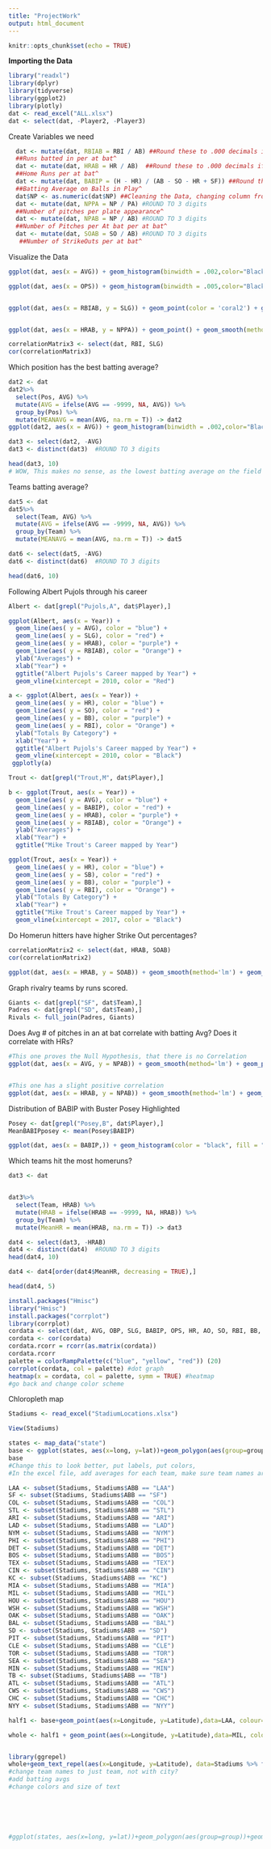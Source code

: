 ```yaml
---
title: "ProjectWork"
output: html_document
---
```


```r
knitr::opts_chunk$set(echo = TRUE)
```

 **Importing the Data**
 
```r
library("readxl")
library(dplyr)
library(tidyverse)
library(ggplot2)
library(plotly)
dat <- read_excel("ALL.xlsx")
dat <- select(dat, -Player2, -Player3)
```
Create Variables we need
```r
  dat <- mutate(dat, RBIAB = RBI / AB) ##Round these to .000 decimals if possible
  ##Runs batted in per at bat^
  dat <- mutate(dat, HRAB = HR / AB)  ##Round these to .000 decimals if possible
  ##Home Runs per at bat^
  dat <- mutate(dat, BABIP = (H - HR) / (AB - SO - HR + SF)) ##Round these to .000 decimals if possible
  ##Batting Average on Balls in Play^
  dat$NP <- as.numeric(dat$NP) ##Cleaning the Data, changing column from character to Number
  dat <- mutate(dat, NPPA = NP / PA) #ROUND TO 3 digits
  ##Number of pitches per plate appearance^
  dat <- mutate(dat, NPAB = NP / AB) #ROUND TO 3 digits
  ##Number of Pitches per At bat per at bat^
  dat <- mutate(dat, SOAB = SO / AB) #ROUND TO 3 digits
   ##Number of StrikeOuts per at bat^
```


Visualize the Data
```r
ggplot(dat, aes(x = AVG)) + geom_histogram(binwidth = .002,color="Black", fill="light blue") + xlab("Batting Average") + ggtitle("Histogram of Batting Average") + ylab("Count")

ggplot(dat, aes(x = OPS)) + geom_histogram(binwidth = .005,color="Black", fill="light green") + xlab("On-Base + Slugging Percentage") + ggtitle("Histogram of OPS") + ylab("Count")


ggplot(dat, aes(x = RBIAB, y = SLG)) + geom_point(color = 'coral2') + geom_smooth(method='lm',formula=y~x) + xlab("RBI per At bat") + ggtitle("Relationship between Slugging Percentage and RBI's per At Bat") + ylab("Slugging Percentage")## R_SQUARED


ggplot(dat, aes(x = HRAB, y = NPPA)) + geom_point() + geom_smooth(method='lm',formula=y~x) ## R_SQUARED

correlationMatrix3 <- select(dat, RBI, SLG)
cor(correlationMatrix3)
```

Which position has the best batting average?
```r
dat2 <- dat
dat2%>%
  select(Pos, AVG) %>%
  mutate(AVG = ifelse(AVG == -9999, NA, AVG)) %>%
  group_by(Pos) %>%
  mutate(MEANAVG = mean(AVG, na.rm = T)) -> dat2
ggplot(dat2, aes(x = AVG)) + geom_histogram(binwidth = .002,color="Black", fill="goldenrod2") + xlab("Batting Average") + ggtitle("Histogram of Batting Average by Position") + ylab("Count") + facet_wrap(~Pos) + geom_vline(aes(xintercept = MEANAVG))

dat3 <- select(dat2, -AVG)
dat3 <- distinct(dat3)  #ROUND TO 3 digits

head(dat3, 10)
# WOW, This makes no sense, as the lowest batting average on the field is the DH and the Right fielder
```
Teams batting average?
```r
dat5 <- dat
dat5%>%
  select(Team, AVG) %>%
  mutate(AVG = ifelse(AVG == -9999, NA, AVG)) %>%
  group_by(Team) %>%
  mutate(MEANAVG = mean(AVG, na.rm = T)) -> dat5

dat6 <- select(dat5, -AVG)
dat6 <- distinct(dat6)  #ROUND TO 3 digits

head(dat6, 10)
```

Following Albert Pujols through his career 
```r
Albert <- dat[grepl("Pujols,A", dat$Player),]

ggplot(Albert, aes(x = Year)) +
  geom_line(aes( y = AVG), color = "blue") +
  geom_line(aes( y = SLG), color = "red") + 
  geom_line(aes( y = HRAB), color = "purple") + 
  geom_line(aes( y = RBIAB), color = "Orange") +
  ylab("Averages") + 
  xlab("Year") + 
  ggtitle("Albert Pujols's Career mapped by Year") +
  geom_vline(xintercept = 2010, color = "Red")

a <- ggplot(Albert, aes(x = Year)) +
  geom_line(aes( y = HR), color = "blue") +
  geom_line(aes( y = SO), color = "red") + 
  geom_line(aes( y = BB), color = "purple") + 
  geom_line(aes( y = RBI), color = "Orange") +
  ylab("Totals By Category") + 
  xlab("Year") + 
  ggtitle("Albert Pujols's Career mapped by Year") +
  geom_vline(xintercept = 2010, color = "Black")
 ggplotly(a)

Trout <- dat[grepl("Trout,M", dat$Player),]

b <- ggplot(Trout, aes(x = Year)) +
  geom_line(aes( y = AVG), color = "blue") +
  geom_line(aes( y = BABIP), color = "red") + 
  geom_line(aes( y = HRAB), color = "purple") + 
  geom_line(aes( y = RBIAB), color = "Orange") +
  ylab("Averages") + 
  xlab("Year") + 
  ggtitle("Mike Trout's Career mapped by Year") 

ggplot(Trout, aes(x = Year)) +
  geom_line(aes( y = HR), color = "blue") +
  geom_line(aes( y = SB), color = "red") + 
  geom_line(aes( y = BB), color = "purple") + 
  geom_line(aes( y = RBI), color = "Orange") +
  ylab("Totals By Category") + 
  xlab("Year") + 
  ggtitle("Mike Trout's Career mapped by Year") +
  geom_vline(xintercept = 2017, color = "Black")

```
Do Homerun hitters have higher Strike Out percentages?
```r
correlationMatrix2 <- select(dat, HRAB, SOAB)
cor(correlationMatrix2)

ggplot(dat, aes(x = HRAB, y = SOAB)) + geom_smooth(method='lm') + geom_point() + xlab("Home Runs Per at Bat") + ggtitle("Homerun Hitters and Strike Out Percentages") + ylab("Strike outs Per at Bat")## R_SQUARED

```

Graph rivalry teams by runs scored.
```r
Giants <- dat[grepl("SF", dat$Team),]
Padres <- dat[grepl("SD", dat$Team),]
Rivals <- full_join(Padres, Giants)
```

Does Avg # of pitches in an at bat correlate with batting Avg? Does it correlate with HRs?

```r
#This one proves the Null Hypothesis, that there is no Correlation
ggplot(dat, aes(x = AVG, y = NPAB)) + geom_smooth(method='lm') + geom_point() + xlab("Batting Average") + ggtitle("Relationship Between Average Number of Pitches in an at Bat to Batting Average") + ylab("Average Number of Pitches During an at Bat")## R_SQUARED


#This one has a slight positive correlation
ggplot(dat, aes(x = HRAB, y = NPAB)) + geom_smooth(method='lm') + geom_point() + xlab("Average Homeruns in an at Bat") + ggtitle("Relationship Between Average Number of Pitches in an at Bat to Batting Average") + ylab("Average Number of Pitches During an at Bat")## R_SQUARED
```

Distribution of BABIP with Buster Posey Highlighted

```r
Posey <- dat[grepl("Posey,B", dat$Player),]
MeanBABIPposey <- mean(Posey$BABIP)

ggplot(dat, aes(x = BABIP,)) + geom_histogram(color = "black", fill = "white")  + geom_vline(xintercept = MeanBABIPposey, color = "Red")

```

Which teams hit the most homeruns?
```r
dat3 <- dat


dat3%>%
  select(Team, HRAB) %>%
  mutate(HRAB = ifelse(HRAB == -9999, NA, HRAB)) %>%
  group_by(Team) %>%
  mutate(MeanHR = mean(HRAB, na.rm = T)) -> dat3

dat4 <- select(dat3, -HRAB)
dat4 <- distinct(dat4)  #ROUND TO 3 digits
head(dat4, 10)

dat4 <- dat4[order(dat4$MeanHR, decreasing = TRUE),] 

head(dat4, 5)

```

```r
install.packages("Hmisc")
library("Hmisc")
install.packages("corrplot")
library(corrplot)
cordata <- select(dat, AVG, OBP, SLG, BABIP, OPS, HR, AO, SO, RBI, BB, XBH)
cordata <- cor(cordata)
cordata.rcorr = rcorr(as.matrix(cordata))
cordata.rcorr
palette = colorRampPalette(c("blue", "yellow", "red")) (20)
corrplot(cordata, col = palette) #dot graph
heatmap(x = cordata, col = palette, symm = TRUE) #heatmap
#go back and change color scheme
```
Chloropleth map 
```r
Stadiums <- read_excel("StadiumLocations.xlsx")

View(Stadiums)

states <- map_data("state")
base <- ggplot(states, aes(x=long, y=lat))+geom_polygon(aes(group=group))+ggtitle("MLB Teams")+ylab("_")+xlab(" ")
base
#Change this to look better, put labels, put colors, 
#In the excel file, add averages for each team, make sure team names are able so we can display them

LAA <- subset(Stadiums, Stadiums$ABB == "LAA")
SF <- subset(Stadiums, Stadiums$ABB == "SF")
COL <- subset(Stadiums, Stadiums$ABB == "COL")
STL <- subset(Stadiums, Stadiums$ABB == "STL")
ARI <- subset(Stadiums, Stadiums$ABB == "ARI")
LAD <- subset(Stadiums, Stadiums$ABB == "LAD")
NYM <- subset(Stadiums, Stadiums$ABB == "NYM")
PHI <- subset(Stadiums, Stadiums$ABB == "PHI")
DET <- subset(Stadiums, Stadiums$ABB == "DET")
BOS <- subset(Stadiums, Stadiums$ABB == "BOS")
TEX <- subset(Stadiums, Stadiums$ABB == "TEX")
CIN <- subset(Stadiums, Stadiums$ABB == "CIN")
KC <- subset(Stadiums, Stadiums$ABB == "KC")
MIA <- subset(Stadiums, Stadiums$ABB == "MIA")
MIL <- subset(Stadiums, Stadiums$ABB == "MIL")
HOU <- subset(Stadiums, Stadiums$ABB == "HOU")
WSH <- subset(Stadiums, Stadiums$ABB == "WSH")
OAK <- subset(Stadiums, Stadiums$ABB == "OAK")
BAL <- subset(Stadiums, Stadiums$ABB == "BAL")
SD <- subset(Stadiums, Stadiums$ABB == "SD")
PIT <- subset(Stadiums, Stadiums$ABB == "PIT")
CLE <- subset(Stadiums, Stadiums$ABB == "CLE")
TOR <- subset(Stadiums, Stadiums$ABB == "TOR")
SEA <- subset(Stadiums, Stadiums$ABB == "SEA")
MIN <- subset(Stadiums, Stadiums$ABB == "MIN")
TB <- subset(Stadiums, Stadiums$ABB == "TB")
ATL <- subset(Stadiums, Stadiums$ABB == "ATL")
CWS <- subset(Stadiums, Stadiums$ABB == "CWS")
CHC <- subset(Stadiums, Stadiums$ABB == "CHC")
NYY <- subset(Stadiums, Stadiums$ABB == "NYY")

half1 <- base+geom_point(aes(x=Longitude, y=Latitude),data=LAA, colour="#003263", size=7)+geom_point(aes(x=Longitude, y=Latitude),data=LAA, color="#BA0021", size =5)+ geom_point(aes(x=Longitude, y=Latitude),data=SF, colour="#FD5A1E", size=7)+geom_point(aes(x=Longitude, y=Latitude),data=SF, color="#27251F", size =5)+ geom_point(aes(x=Longitude, y=Latitude),data=COL, colour="#C4CED4", size=7)+geom_point(aes(x=Longitude, y=Latitude),data=COL, color="#33006F", size =5)+ geom_point(aes(x=Longitude, y=Latitude),data=STL, colour="#0C2340", size=7)+geom_point(aes(x=Longitude, y=Latitude),data=STL, color="#C41E3A", size =5)+ geom_point(aes(x=Longitude, y=Latitude),data=ARI, colour="#E3D4AD", size=7)+geom_point(aes(x=Longitude, y=Latitude),data=ARI, color="#A71930", size =5)+ geom_point(aes(x=Longitude, y=Latitude),data=LAD, colour="#EF3E42", size=7)+geom_point(aes(x=Longitude, y=Latitude),data=LAD, color="#005A9C", size =5)+ geom_point(aes(x=Longitude, y=Latitude),data=NYM, colour="#FF5910", size=7)+geom_point(aes(x=Longitude, y=Latitude),data=NYM, color="#002D72", size =5)+ geom_point(aes(x=Longitude, y=Latitude),data=PHI, colour="#002D72", size=7)+geom_point(aes(x=Longitude, y=Latitude),data=PHI, color="#E81828", size =5)+ geom_point(aes(x=Longitude, y=Latitude),data=DET, colour="#FA4616", size=7)+geom_point(aes(x=Longitude, y=Latitude),data=DET, color="#0C2340", size =5)+ geom_point(aes(x=Longitude, y=Latitude),data=BOS, colour="#0C2340", size=7)+geom_point(aes(x=Longitude, y=Latitude),data=BOS, color="#BD3039", size =5)+ geom_point(aes(x=Longitude, y=Latitude),data=TEX, colour="#C0111F", size=7)+geom_point(aes(x=Longitude, y=Latitude),data=TEX, color="#003278", size =5)+ geom_point(aes(x=Longitude, y=Latitude),data=CIN, colour="white", size=7)+geom_point(aes(x=Longitude, y=Latitude),data=CIN, color="#C6011F", size =5)+ geom_point(aes(x=Longitude, y=Latitude),data=KC, colour="#BD9B60", size=7)+geom_point(aes(x=Longitude, y=Latitude),data=KC, color="#004687", size =5)+ geom_point(aes(x=Longitude, y=Latitude),data=KC, colour="#BD9B60", size=7)+geom_point(aes(x=Longitude, y=Latitude),data=KC, color="#004687", size =5)+ geom_point(aes(x=Longitude, y=Latitude),data=MIA, colour="#FF6600", size=7)+geom_point(aes(x=Longitude, y=Latitude),data=MIA, color="#0077C8", size =5)

whole <- half1 + geom_point(aes(x=Longitude, y=Latitude),data=MIL, colour="#B6922E", size=7)+geom_point(aes(x=Longitude, y=Latitude),data=MIL, color="#0A2351", size =5)+ geom_point(aes(x=Longitude, y=Latitude),data=HOU, colour="#EB6E1F", size=7)+geom_point(aes(x=Longitude, y=Latitude),data=HOU, color="#002D62", size =5)+ geom_point(aes(x=Longitude, y=Latitude),data=WSH, colour="#14225A", size=7)+geom_point(aes(x=Longitude, y=Latitude),data=WSH, color="#AB0003", size =5)+ geom_point(aes(x=Longitude, y=Latitude),data=OAK, colour="#EFB21E", size=7)+geom_point(aes(x=Longitude, y=Latitude),data=OAK, color="#003831", size =5)+ geom_point(aes(x=Longitude, y=Latitude),data=BAL, colour="#000000", size=7)+geom_point(aes(x=Longitude, y=Latitude),data=BAL, color="#DF4601", size =5)+ geom_point(aes(x=Longitude, y=Latitude),data=SD, colour="#A2AAAD", size=7)+geom_point(aes(x=Longitude, y=Latitude),data=SD, color="#002D62", size =5)+ geom_point(aes(x=Longitude, y=Latitude),data=PIT, colour="#FDB827", size=7)+geom_point(aes(x=Longitude, y=Latitude),data=PIT, color="#27251F", size =5)+ geom_point(aes(x=Longitude, y=Latitude),data=CLE, colour="#E31937", size=7)+geom_point(aes(x=Longitude, y=Latitude),data=CLE, color="#0C2340", size =5)+ geom_point(aes(x=Longitude, y=Latitude),data=TOR, colour="#1D2D5C", size=7)+geom_point(aes(x=Longitude, y=Latitude),data=TOR, color="#134A8E", size =5)+ geom_point(aes(x=Longitude, y=Latitude),data=SEA, colour="#005C5C", size=7)+geom_point(aes(x=Longitude,y=Latitude),data=SEA,color="#0C2C56", size =5)+ geom_point(aes(x=Longitude, y=Latitude),data=MIN, colour="#D31145", size=7)+geom_point(aes(x=Longitude, y=Latitude),data=MIN, color="#002B5C", size =5)+ geom_point(aes(x=Longitude, y=Latitude),data=TB, colour="#8FBCE6", size=7)+geom_point(aes(x=Longitude, y=Latitude),data=TB, color="#092C5C", size =5)+ geom_point(aes(x=Longitude, y=Latitude),data=ATL, colour="#13274F", size=7)+geom_point(aes(x=Longitude, y=Latitude),data=ATL, color="#CE1141", size =5)+ geom_point(aes(x=Longitude, y=Latitude),data=CWS, colour="#C4CED4", size=7)+geom_point(aes(x=Longitude, y=Latitude),data=CWS, color="#27251F", size =5)+ geom_point(aes(x=Longitude, y=Latitude),data=CHC, colour="#CC3433", size=7)+geom_point(aes(x=Longitude, y=Latitude),data=CHC, color="#0E3386", size =5)+ geom_point(aes(x=Longitude, y=Latitude),data=NYY, colour="#0C2340", size=7)+geom_point(aes(x=Longitude, y=Latitude),data=NYY, color="red", size =5)


library(ggrepel)
whole+geom_text_repel(aes(x=Longitude, y=Latitude), data=Stadiums %>% filter(Longitude <0 & Longitude> -130), label=Stadiums$`Team Name`, color="white")
#change team names to just team, not with city?
#add batting avgs
#change colors and size of text






#ggplot(states, aes(x=long, y=lat))+geom_polygon(aes(group=group))+geom_point(aes(x=Longitude, y=Latitude), data=Stadiums %>% filter(Longitude <0 & Longitude> -130), size=2, color="red") +geom


```
